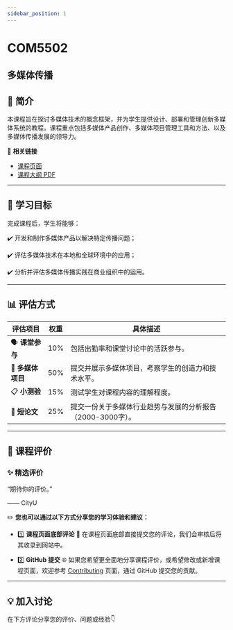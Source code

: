 ```yaml
---
sidebar_position: 1
---
```


# COM5502
## 多媒体传播

## **📘 简介**
本课程旨在探讨多媒体技术的概念框架，并为学生提供设计、部署和管理创新多媒体系统的教程。课程重点包括多媒体产品创作、多媒体项目管理工具和方法、以及多媒体传播发展的领导力。

🔗 **相关链接**
- [课程页面](https://www.cityu.edu.hk/catalogue/pg/202526/course/COM5502.htm)
- [课程大纲 PDF](https://www.cityu.edu.hk/catalogue/pg/202526/course/COM5502.pdf)

---

## **🎯 学习目标**

完成课程后，学生将能够：

✔️ 开发和制作多媒体产品以解决特定传播问题；

✔️ 评估多媒体技术在本地和全球环境中的应用；

✔️ 分析并评估多媒体传播实践在商业组织中的运用。

---

## **📊 评估方式**

| **评估项目**          | **权重** | **具体描述**                                                                                       |
|----------------------|---------|---------------------------------------------------------------------------------------------------|
| 🗣️ **课堂参与**         | 10%     | 包括出勤率和课堂讨论中的活跃参与。                                                                   |
| 🎨 **多媒体项目**        | 50%     | 提交并展示多媒体项目，考察学生的创造力和技术水平。                                                     |
| 📋 **小测验**           | 15%     | 测试学生对课程内容的理解程度。                                                                      |
| 📑 **短论文**           | 25%     | 提交一份关于多媒体行业趋势与发展的分析报告（2000-3000字）。                                            |

---

## **💬 课程评价**

### ✨ **精选评价**
<div className={commentStyles.commentBox}>
    <p className={commentStyles.commentText}>
        “期待你的评价。”
    </p>
    <p className={commentStyles.commentAuthor}>—— CityU</p>
</div>

✏️ **您也可以通过以下方式分享您的学习体验和建议：**

- 1️⃣ **课程页面底部评论**
💬 在课程页面底部直接提交您的评论，我们会审核后将其收录到网站中。

- 2️⃣ **GitHub 提交**
🌐 如果您希望更全面地分享课程评价，或希望修改或新增课程页面，欢迎参考 [Contributing](/contributing) 页面，通过 GitHub 提交您的贡献。

---

## **💡 加入讨论**

在下方评论分享您的评价、问题或经验👇
<Utterances />
